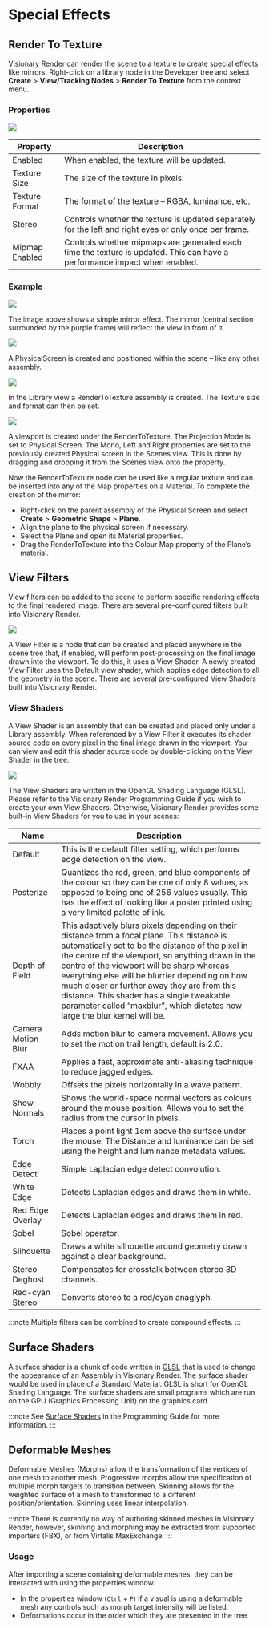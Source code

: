 # Special Effects

## Render To Texture

Visionary Render can render the scene to a texture to create special effects like mirrors. Right-click on a library node in the Developer tree and select **Create** > **View/Tracking Nodes** > **Render To Texture** from the context menu.

### Properties

![](/img/visren/3d-view/special-effects/properties.png)

| Property       | Description                                                                                                               |
|----------------|---------------------------------------------------------------------------------------------------------------------------|
| Enabled        | When enabled, the texture will be updated.                                                                                |
| Texture Size   | The size of the texture in pixels.                                                                                        |
| Texture Format | The format of the texture – RGBA, luminance, etc.                                                                         |
| Stereo         | Controls whether the texture is updated separately for the left and right eyes or only once per frame.                    |
| Mipmap Enabled | Controls whether mipmaps are generated each time the texture is updated. This can have a performance impact when enabled. |

### Example

![](/img/visren/3d-view/special-effects/example1.png)

The image above shows a simple mirror effect. The mirror (central section surrounded by the purple frame) will reflect the view in front of it.

![](/img/visren/3d-view/special-effects/example2.png)

A PhysicalScreen is created and positioned within the scene – like any other assembly.

![](/img/visren/3d-view/special-effects/example3.png)

In the Library view a RenderToTexture assembly is created. The Texture size and format can then be set.

![](/img/visren/3d-view/special-effects/example4.png)

A viewport is created under the RenderToTexture. The Projection Mode is set to Physical Screen. The Mono, Left and Right properties are set to the previously created Physical screen in the Scenes view. This is done by dragging and dropping it from the Scenes view onto the property.

Now the RenderToTexture node can be used like a regular texture and can be inserted into any of the Map properties on a Material. To complete the creation of the mirror:

- Right-click on the parent assembly of the Physical Screen and select **Create** > **Geometric Shape** > **Plane**.
- Align the plane to the physical screen if necessary.
- Select the Plane and open its Material properties.
- Drag the RenderToTexture into the Colour Map property of the Plane’s material.

## View Filters

View filters can be added to the scene to perform specific rendering effects to the final rendered image. There are several pre-configured filters built into Visionary Render.

![](/img/visren/3d-view/special-effects/view-filters.png)

A View Filter is a node that can be created and placed anywhere in the scene tree that, if enabled, will perform post-processing on the final image drawn into the viewport. To do this, it uses a View Shader. A newly created View Filter uses the Default view shader, which applies edge detection to all the geometry in the scene. There are several pre-configured View Shaders built into Visionary Render.

### View Shaders

A View Shader is an assembly that can be created and placed only under a Library assembly. When referenced by a View Filter it executes its shader source code on every pixel in the final image drawn in the viewport. You can view and edit this shader source code by double-clicking on the View Shader in the tree.

![](/img/visren/3d-view/special-effects/view-shaders.png)

The View Shaders are written in the OpenGL Shading Language (GLSL). Please refer to the Visionary Render Programming Guide if you wish to create your own View Shaders. Otherwise, Visionary Render provides some built-in View Shaders for you to use in your scenes:

| Name               | Description                                                                                                                                                                                                                                                                                                                                                                                                                                                                      |
|--------------------|----------------------------------------------------------------------------------------------------------------------------------------------------------------------------------------------------------------------------------------------------------------------------------------------------------------------------------------------------------------------------------------------------------------------------------------------------------------------------------|
| Default            | This is the default filter setting, which performs edge detection on the view.                                                                                                                                                                                                                                                                                                                                                                                                   |
| Posterize          | Quantizes the red, green, and blue components of the colour so they can be one of only 8 values, as opposed to being one of 256 values usually. This has the effect of looking like a poster printed using a very limited palette of ink.                                                                                                                                                                                                                                        |
| Depth of Field     | This adaptively blurs pixels depending on their distance from a focal plane. This distance is automatically set to be the distance of the pixel in the centre of the viewport, so anything drawn in the centre of the viewport will be sharp whereas everything else will be blurrier depending on how much closer or further away they are from this distance. This shader has a single tweakable parameter called “maxblur”, which dictates how large the blur kernel will be. |
| Camera Motion Blur | Adds motion blur to camera movement. Allows you to set the motion trail length, default is 2.0.                                                                                                                                                                                                                                                                                                                                                                                  |
| FXAA               | Applies a fast, approximate anti-aliasing technique to reduce jagged edges.                                                                                                                                                                                                                                                                                                                                                                                                      |
| Wobbly             | Offsets the pixels horizontally in a wave pattern.                                                                                                                                                                                                                                                                                                                                                                                                                               |
| Show Normals       | Shows the world-space normal vectors as colours around the mouse position. Allows you to set the radius from the cursor in pixels.                                                                                                                                                                                                                                                                                                                                               |
| Torch              | Places a point light 1cm above the surface under the mouse. The Distance and luminance can be set using the height and luminance metadata values.                                                                                                                                                                                                                                                                                                                                |
| Edge Detect        | Simple Laplacian edge detect convolution.                                                                                                                                                                                                                                                                                                                                                                                                                                        |
| White Edge         | Detects Laplacian edges and draws them in white.                                                                                                                                                                                                                                                                                                                                                                                                                                 |
| Red Edge Overlay   | Detects Laplacian edges and draws them in red.                                                                                                                                                                                                                                                                                                                                                                                                                                   |
| Sobel              | Sobel operator.                                                                                                                                                                                                                                                                                                                                                                                                                                                                  |
| Silhouette         | Draws a white silhouette around geometry drawn against a clear background.                                                                                                                                                                                                                                                                                                                                                                                                       |
| Stereo Deghost     | Compensates for crosstalk between stereo 3D channels.                                                                                                                                                                                                                                                                                                                                                                                                                            |
| Red-cyan Stereo    | Converts stereo to a red/cyan anaglyph.                                                                                                                                                                                                                                                                                                                                                                                                                                          |

:::note
Multiple filters can be combined to create compound effects.
:::

## Surface Shaders

A surface shader is a chunk of code written in [GLSL](https://www.khronos.org/opengl/wiki/OpenGL_Shading_Language) that is used to change the appearance of an Assembly in Visionary Render. The surface shader would be used in place of a Standard Material. GLSL is short for OpenGL Shading Language. The surface shaders are small programs which are run on the GPU (Graphics Processing Unit) on the graphics card.

:::note
See [Surface Shaders](../../visren-dev/shaders/surface-shaders.mdx) in the Programming Guide for more information.
:::

## Deformable Meshes

Deformable Meshes (Morphs) allow the transformation of the vertices of one mesh to another mesh. Progressive morphs allow the specification of multiple morph targets to transition between. Skinning allows for the weighted surface of a mesh to transformed to a different position/orientation. Skinning uses linear interpolation.

:::note
There is currently no way of authoring skinned meshes in Visionary Render, however, skinning and morphing may be extracted from supported importers (FBX), or from Virtalis MaxExchange.
:::

### Usage

After importing a scene containing deformable meshes, they can be interacted with using the properties window.

- In the properties window (`Ctrl` + `P`) if a visual is using a deformable mesh any controls such as morph target intensity will be listed.
- Deformations occur in the order which they are presented in the tree.
